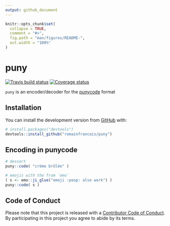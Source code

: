 ```yaml
---
output: github_document
---
```


<!-- README.md is generated from README.Rmd. Please edit that file -->

```r
knitr::opts_chunk$set(
  collapse = TRUE,
  comment = "#>",
  fig.path = "man/figures/README-",
  out.width = "100%"
)
```

# puny

[![Travis build status](https://travis-ci.org/romainfrancois/puny.svg?branch=master)](https://travis-ci.org/romainfrancois/puny)
[![Coverage status](https://codecov.io/gh/romainfrancois/puny/branch/master/graph/badge.svg)](https://codecov.io/github/romainfrancois/puny?branch=master)

`puny` is an encoder/decoder for the
[punycode](https://en.wikipedia.org/wiki/Punycode) format

## Installation

You can install the development version from [GitHub](https://github.com/) with:

``` r
# install.packages("devtools")
devtools::install_github("romainfrancois/puny")
```

## Encoding in punycode

```r
# dessert
puny::code( "crème brûlée" )

# emojis with the from `emo` 
( s <- emo::ji_glue("emoji :poop: also work") )
puny::code( s )
```


## Code of Conduct

Please note that this project is released with a [Contributor Code of Conduct](.github/CODE_OF_CONDUCT.md).
By participating in this project you agree to abide by its terms.
